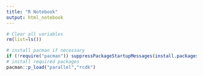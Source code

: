 ```yaml
---
title: "R Notebook"
output: html_notebook
---
```



```r
# Clear all variables 
rm(list=ls()) 

# install pacman if necessary
if (!require("pacman")) suppressPackageStartupMessages(install.packages("pacman"))
# install required packages
pacman::p_load("parallel","rcdk")
```

```r

```



